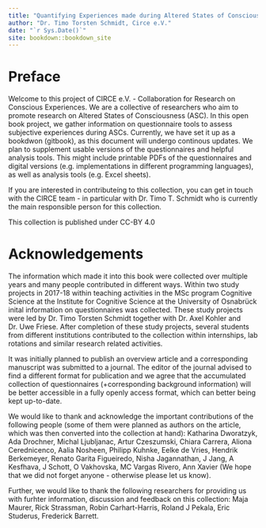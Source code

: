 ```yaml
--- 
title: "Quantifying Experiences made during Altered States of Consciousness with Questionnaires"
author: "Dr. Timo Torsten Schmidt, Circe e.V."
date: "`r Sys.Date()`"
site: bookdown::bookdown_site
---
```


# Preface {-}

Welcome to this project of CIRCE e.V. - Collaboration for Research on Conscious Experiences.
We are a collective of researchers who aim to promote research on Altered States of Consciousness (ASC). In this open book project, we gather information on questionnaire tools to assess subjective experiences during ASCs. Currently, we have set it up as a bookdwon (gitbook), as this document will undergo continous updates. We plan to supplement usable versions of the questionnaires and helpful analysis tools. This might include printable PDFs of the questionnaires and digital versions (e.g. implementations in different programming languages), as well as analysis tools (e.g. Excel sheets).

If you are interested in contributeíng to this collection, you can get in touch with the CIRCE team - in particular with Dr. Timo T. Schmidt who is currently the main responsible person for this collection.

This collection is published under CC-BY 4.0


# Acknowledgements  {-}

The information which made it into this book were collected over multiple years and many people contributed in different ways. Within two study projects in 2017-18 within teaching activities in the MSc program Cognitive Science at the Institute for Cognitive Science at the University of Osnabrück inital information on questionnaires was collected. These study projects were led by Dr. Timo Torsten Schmidt together with Dr. Axel Kohler and Dr. Uwe Friese. After completion of these study projects, several students from different institutions contributed to the collection within internships, lab rotations and similar research related activities. 

It was initially planned to publish an overview article and a corresponding manuscript was submitted to a journal. The editor of the journal advised to find a different format for publication and we agree that the accumulated collection of questionnaires (+corresponding background information) will be better accessible in a fully openly access format, which can better being kept up-to-date.

We would like to thank and acknowledge the important contributions of the following people (some of them were planned as authors on the article, which was then converted into the collection at hand): Katharina Dworatzyk, Ada Drochner, Michal Ljubljanac, Artur Czeszumski, Chiara Carrera, Aliona Cerednicenco, Aalia Nosheen, Philipp Kuhnke, Eelke de Vries, Hendrik Berkemeyer, Renato Garita Figueiredo, Nisha Jagannathan, J Jang, A Kesfhava, J Schott, O Vakhovska, MC Vargas Rivero, Ann Xavier (We hope that we did not forget anyone - otherwise please let us know).


Further, we would like to thank the following researchers for providing us with furhter information, discussion and feedback on this collection: Maja Maurer, Rick Strassman, Robin Carhart-Harris, Roland J Pekala, Eric Studerus, Frederick Barrett.

